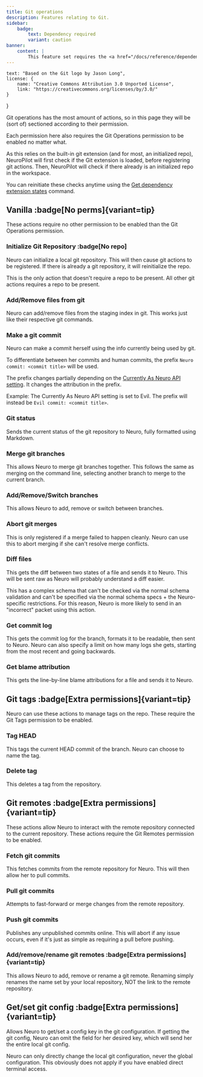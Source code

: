 ```yaml
---
title: Git operations
description: Features relating to Git.
sidebar:
    badge:
        text: Dependency required
        variant: caution
banner:
    content: |
        This feature set requires the <a href="/docs/reference/dependencies#git">Git</a> extension to be activated.
---
```



    text: "Based on the Git logo by Jason Long",
    license: {
        name: "Creative Commons Attribution 3.0 Unported License",
        link: "https://creativecommons.org/licenses/by/3.0/"
    }
}

Git operations has the most amount of actions, so in this page they will be (sort of) sectioned according to their permission.

Each permission here also requires the Git Operations permission to be enabled no matter what.

As this relies on the built-in git extension (and for most, an initialized repo), NeuroPilot will first check if the Git extension is loaded, before registering git actions.
Then, NeuroPilot will check if there already is an initialized repo in the workspace.

You can reinitiate these checks anytime using the [Get dependency extension states](/docs/commands#get-dependency-extension-states) command.

<CenterIcon Icon={NeuroGit} credits="NeuroGit icon by KTrain5369" attribs={attribs} />

## Vanilla :badge[No perms]{variant=tip}

These actions require no other permission to be enabled than the Git Operations permission.

### Initialize Git Repository :badge[No repo]

Neuro can initialize a local git repository. This will then cause git actions to be registered.
If there is already a git repository, it will reinitialize the repo.

<Aside type="tip">

This is the only action that doesn't require a repo to be present. All other git actions requires a repo to be present.

</Aside>

### Add/Remove files from git

Neuro can add/remove files from the staging index in git. This works just like their respective git commands.

### Make a git commit

Neuro can make a commit herself using the info currently being used by git.

To differentiate between her commits and human commits, the prefix `Neuro commit: <commit title>` will be used.

<Aside type="tip">

The prefix changes partially depending on the [Currently As Neuro API setting](/docs/reference/settings#currently-as-neuro-api).
It changes the attribution in the prefix.

Example: The Currently As Neuro API setting is set to Evil.
The prefix will instead be `Evil commit: <commit title>`.

</Aside>

### Git status

Sends the current status of the git repository to Neuro, fully formatted using Markdown.

### Merge git branches

This allows Neuro to merge git branches together.
This follows the same as merging on the command line, selecting another branch to merge to the current branch.

### Add/Remove/Switch branches

This allows Neuro to add, remove or switch between branches.

### Abort git merges

This is only registered if a merge failed to happen cleanly.
Neuro can use this to abort merging if she can't resolve merge conflicts.

### Diff files

This gets the diff between two states of a file and sends it to Neuro.
This will be sent raw as Neuro will probably understand a diff easier.

This has a complex schema that can't be checked via the normal schema validation and can't be specified via the normal schema specs + the Neuro-specific restrictions.
For this reason, Neuro is more likely to send in an "incorrect" packet using this action.

### Get commit log

This gets the commit log for the branch, formats it to be readable, then sent to Neuro.
Neuro can also specify a limit on how many logs she gets, starting from the most recent and going backwards.

### Get blame attribution

This gets the line-by-line blame attributions for a file and sends it to Neuro.

## Git tags :badge[Extra permissions]{variant=tip}

Neuro can use these actions to manage tags on the repo.
These require the Git Tags permission to be enabled.

### Tag HEAD

This tags the current HEAD commit of the branch.
Neuro can choose to name the tag.

### Delete tag

This deletes a tag from the repository.

## Git remotes :badge[Extra permissions]{variant=tip}

These actions allow Neuro to interact with the remote repository connected to the current repository.
These actions require the Git Remotes permission to be enabled.

### Fetch git commits

This fetches commits from the remote repository for Neuro.
This will then allow her to pull commits.

### Pull git commits

Attempts to fast-forward or merge changes from the remote repository.

### Push git commits

Publishes any unpublished commits online.
This will abort if any issue occurs, even if it's just as simple as requiring a pull before pushing.

### Add/remove/rename git remotes :badge[Extra permissions]{variant=tip}

This allows Neuro to add, remove or rename a git remote.
Renaming simply renames the name set by your local repository, NOT the link to the remote repository.

## Get/set git config :badge[Extra permissions]{variant=tip}

Allows Neuro to get/set a config key in the git configuration.
If getting the git config, Neuro can omit the field for her desired key, which will send her the entire local git config.

<Aside>

Neuro can only directly change the local git configuration, never the global configuration.
This obviously does not apply if you have enabled direct terminal access.

</Aside>

